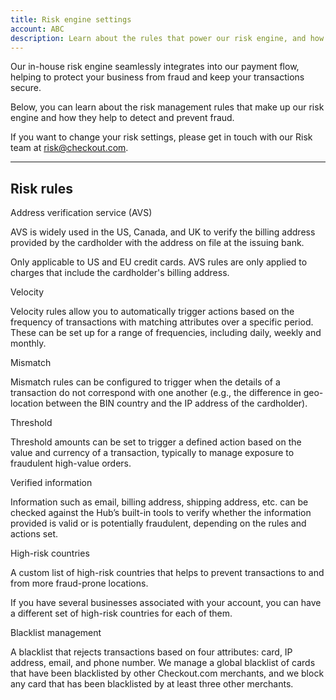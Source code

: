 ```yaml
---
title: Risk engine settings
account: ABC
description: Learn about the rules that power our risk engine, and how they help prevent fraud.
---
```


Our in-house risk engine seamlessly integrates into our payment flow, helping to protect your business from fraud and keep your transactions secure.

Below, you can learn about the risk management rules that make up our risk engine and how they help to detect and prevent fraud.

<TipBox variant="info" title="Configuring your risk settings">

If you want to change your risk settings, please get in touch with our Risk team at risk@checkout.com.

</TipBox>

---

## Risk rules

<Table>
<TableHead headers={['Rule', 'Summary']} />
<TableBody>
<TableRow>
<TableCell>

Address verification service (AVS)

</TableCell>
<TableCell>

AVS is widely used in the US, Canada, and UK to verify the billing address provided by the cardholder with the address on file at the issuing bank.

<InfoBox>

Only applicable to US and EU credit cards. AVS rules are only applied to charges that include the cardholder's billing address.

</InfoBox>

</TableCell>
</TableRow>
<TableRow>
<TableCell>

Velocity

</TableCell>
<TableCell>

Velocity rules allow you to automatically trigger actions based on the frequency of transactions with matching attributes over a specific period. These can be set up for a range of frequencies, including daily, weekly and monthly.

</TableCell>
</TableRow>
<TableRow>
<TableCell>

Mismatch

</TableCell>
<TableCell>

Mismatch rules can be configured to trigger when the details of a transaction do not correspond with one another (e.g., the difference in geo-location between the BIN country and the IP address of the cardholder).

</TableCell>
</TableRow>

<TableRow>
<TableCell>

Threshold

</TableCell>
<TableCell>

Threshold amounts can be set to trigger a defined action based on the value and currency of a transaction, typically to manage exposure to fraudulent high-value orders.

</TableCell>
</TableRow>

<TableRow>
<TableCell>

Verified information

</TableCell>
<TableCell>

Information such as email, billing address, shipping address, etc. can be checked against the Hub’s built-in tools to verify whether the information provided is valid or is potentially fraudulent, depending on the rules and actions set.

</TableCell>
</TableRow>

<TableRow>
<TableCell>

High-risk countries

</TableCell>
<TableCell>

A custom list of high-risk countries that helps to prevent transactions to and from more fraud-prone locations.

<InfoBox>

If you have several businesses associated with your account, you can have a different set of high-risk countries for each of them.

</InfoBox>

</TableCell>
</TableRow>

<TableRow>
<TableCell>

Blacklist management

</TableCell>
<TableCell>

A blacklist that rejects transactions based on four attributes: card, IP address, email, and phone number. We manage a global blacklist of cards that have been blacklisted by other Checkout.com merchants, and we block any card that has been blacklisted by at least three other merchants.

</TableCell>
</TableRow>

</TableBody>
</Table>




